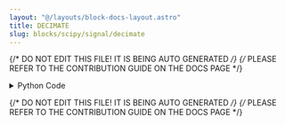 ```yaml
---
layout: "@/layouts/block-docs-layout.astro"
title: DECIMATE
slug: blocks/scipy/signal/decimate
---
```


{/* DO NOT EDIT THIS FILE! IT IS BEING AUTO GENERATED */}
{/* PLEASE REFER TO THE CONTRIBUTION GUIDE ON THE DOCS PAGE */}


<PythonDocsDisplay docstring={docstring} />

<details>
<summary>Python Code</summary>

```python
from flojoy import OrderedPair, flojoy, Matrix, Scalar
import numpy as np
from collections import namedtuple
from typing import Literal

import scipy.signal


@flojoy
def DECIMATE(
    default: OrderedPair | Matrix,
    q: int = 2,
    n: int = 2,
    ftype: str = "iir",
    axis: int = -1,
    zero_phase: bool = True,
) -> OrderedPair | Matrix | Scalar:
    """The DECIMATE node is based on a numpy or scipy function.

    The description of that function is as follows:

        Downsample the signal after applying an anti-aliasing filter.

        By default, an order 8 Chebyshev type I filter is used. A 30 point FIR filter with Hamming window is used if `ftype` is 'fir'.

    Parameters
    ----------
    x : array_like
        The signal to be downsampled, as an N-dimensional array.
    q : int
        The downsampling factor. When using IIR downsampling, it is recommended
        to call `decimate` multiple times for downsampling factors higher than 13.
    n : int, optional
        The order of the filter (1 less than the length for 'fir').
        Defaults to 8 for 'iir' and 20 times the downsampling factor for 'fir'.
    ftype : str {'iir', 'fir'} or "dlti" instance, optional
        If 'iir' or 'fir', specifies the type of lowpass filter.
        If an instance of an "dlti" object, uses that object to filter before downsampling.
    axis : int, optional
        The axis along which to decimate.
    zero_phase : bool, optional
        Prevent phase shift by filtering with 'filtfilt' instead of 'lfilter'
        when using an IIR filter, and shifting the outputs back by the filter's
        group delay when using an FIR filter. The default value of 'True' is
        recommended, since a phase shift is generally not desired.

    .. versionadded:: 0.18.0

    Returns
    -------
    DataContainer
        type 'ordered pair', 'scalar', or 'matrix'
    """

    result = scipy.signal.decimate(
        x=default.y,
        q=q,
        n=n,
        ftype=ftype,
        axis=axis,
        zero_phase=zero_phase,
    )

    if isinstance(result, np.ndarray):
        result = OrderedPair(x=default.x, y=result)
    else:
        assert isinstance(
            result, np.number | float | int
        ), f"Expected np.number, float or int for result, got {type(result)}"
        result = Scalar(c=float(result))

    return result

```

[Find this Flojoy Block on GitHub](https://github.com/flojoy-ai/blocks/blob/main/blocks/SCIPY/SIGNAL/DECIMATE/DECIMATE.py)

</details>

{/* DO NOT EDIT THIS FILE! IT IS BEING AUTO GENERATED */}
{/* PLEASE REFER TO THE CONTRIBUTION GUIDE ON THE DOCS PAGE */}
